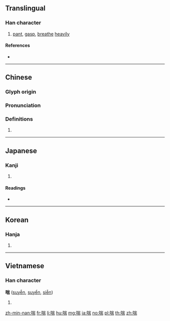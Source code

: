 {{character info/new}}
==Translingual==

===Han character===
{{Han char|rn=30|rad=口|as=09|sn=12|four=62027|canj=RUMB|ids=⿰口耑}}

# [[pant]], [[gasp]], [[breathe]] [[heavily]]

====References====
* {{Han ref|kx=0198.300|dkj=03946|dj=0420.180|hdz=10655.050|uh=5598|ud=21912|bh=B3DD|bd=46045}}

----

==Chinese==
{{zh-forms}}

===Glyph origin===
{{Han etym}}

===Pronunciation===
{{zh-pron
|m=chuǎn
|ma=Zh-chuan.ogg
|c=cyun2
|h=pfs=
|md=
|mn=chhoán
|w=
|mc=y
|oc=y
|cat=
}}

===Definitions===
{{zh-hanzi}}

# {{rfdef|lang=zh}}

----

==Japanese==

===Kanji===
{{ja-kanji|grade=|rs=口09}}

# {{defn|lang=ja|sort=口09}}

====Readings====
* {{ja-readings|kanyoon=[[ぜん]] (zen)|goon=[[せん]] (sen)|kanon=[[せん]] (sen)|kun=[[あえぐ]] (aegu), [[せき]] (seki)}}

----

==Korean==

===Hanja===
{{ko-hanja|hangeul=천|rv=cheon|mr=ch'ŏn}}

# {{defn|lang=ko|sort=口09}}

----

==Vietnamese==

===Han character===
'''喘''' ([[suyễn]], [[suyển]], [[siễn]])

# {{defn|lang=vi}}

[[zh-min-nan:喘]]
[[fr:喘]]
[[li:喘]]
[[hu:喘]]
[[mg:喘]]
[[ja:喘]]
[[no:喘]]
[[pl:喘]]
[[th:喘]]
[[zh:喘]]
